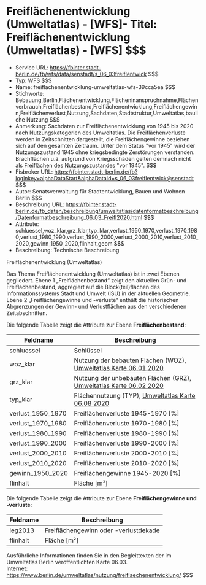 # Freiflächenentwicklung (Umweltatlas) - [WFS]- Titel: Freiflächenentwicklung (Umweltatlas) - [WFS] $$$
- Service URL: https://fbinter.stadt-berlin.de/fb/wfs/data/senstadt/s_06_03freiflentwick $$$
- Typ: WFS $$$
- Name: freiflachenentwicklung-umweltatlas-wfs-39cca5ea $$$
- Stichworte: Bebauung,Berlin,Flächenentwicklung,Flächeninanspruchnahme,Flächenverbrauch,Freiflächenbestand,Freiflächenentwicklung,Freiflächengewinn,Freiflächenverlust,Nutzung,Sachdaten,Stadtstruktur,Umweltatlas,bauliche Nutzung $$$
- Anmerkung: Sachdaten zur Freiflächenentwicklung von 1945 bis 2020 nach Nutzungskategorien des Umweltatlas. Die Freiflächenverluste werden in Zeitschnitten dargestellt, die Freiflächengewinne beziehen sich auf den gesamten Zeitraum. Unter dem Status "vor 1945" wird der Nutzungszustand 1945 ohne kriegsbedingte Zerstörungen verstanden. Brachflächen u.ä. aufgrund von Kriegsschäden gelten demnach nicht als Freiflächen des Nutzungszustandes "vor 1945". $$$
- Fisbroker URL: https://fbinter.stadt-berlin.de/fb?loginkey=alphaDataStart&alphaDataId=s_06_03freiflentwick@senstadt $$$
- Autor: Senatsverwaltung für Stadtentwicklung, Bauen und Wohnen Berlin $$$
- Beschreibung URL: https://fbinter.stadt-berlin.de/fb_daten/beschreibung/umweltatlas/datenformatbeschreibung/Datenformatbeschreibung_06_03_Freifl2020.html $$$
- Attribute: schluessel,woz_klar,grz_klar,typ_klar,verlust_1950_1970,verlust_1970_1980,verlust_1980_1990,verlust_1990_2000,verlust_2000_2010,verlust_2010_2020,gewinn_1950_2020,flinhalt,geom $$$
- Beschreibung: Technische Beschreibung 

Freiflächenentwicklung (Umweltatlas)

Das Thema Freiflächenentwicklung (Umweltatlas) ist in zwei Ebenen gegliedert. Ebene 1 „Freiflächenbestand“ zeigt den aktuellen Grün- und Freiflächenbestand, aggregiert auf die Block(teil)flächen des Informationssystems Stadt und Umwelt (ISU) in der aktuellen Geometrie. Ebene 2 „Freiflächengewinne und -verluste“ enthält die historischen Abgrenzungen der Gewinn- und Verlustflächen aus den verschiedenen Zeitabschnitten.

 Die folgende Tabelle zeigt die Attribute zur Ebene **Freiflächenbestand**:

| **Feldname**        | **Beschreibung**                                                                                                                                                                               |
| ------------------- | ---------------------------------------------------------------------------------------------------------------------------------------------------------------------------------------------- |
| schluessel          | Schlüssel                                                                                                                                                                                      |
| woz\_klar           | Nutzung der bebauten Flächen (WOZ), [Umweltatlas Karte 06.01 2020](https://www.berlin.de/umweltatlas/nutzung/flaechennutzung/2020/karten/artikel.1175279.php "Umweltatlas Karte 06.01 2020")   |
| grz\_klar           | Nutzung der unbebauten Flächen (GRZ), [Umweltatlas Karte 06.02 2020](https://www.berlin.de/umweltatlas/nutzung/flaechennutzung/2020/karten/artikel.1175290.php "Umweltatlas Karte 06.02 2020") |
| typ\_klar           | Flächennutzung (TYP), [Umweltatlas Karte 06.08 2020](https://www.berlin.de/umweltatlas/nutzung/stadtstruktur/2020/karten/artikel.1175314.php "Umweltatlas Karte 06.08 2020")                   |
| verlust\_1950\_1970 | Freiflächenverluste 1945-1970 \[%\]                                                                                                                                                            |
| verlust\_1970\_1980 | Freiflächenverluste 1970-1980 \[%\]                                                                                                                                                            |
| verlust\_1980\_1990 | Freiflächenverluste 1980-1990 \[%\]                                                                                                                                                            |
| verlust\_1990\_2000 | Freiflächenverluste 1990-2000 \[%\]                                                                                                                                                            |
| verlust\_2000\_2010 | Freiflächenverluste 2000-2010 \[%\]                                                                                                                                                            |
| verlust\_2010\_2020 | Freiflächenverluste 2010-2020 \[%\]                                                                                                                                                            |
| gewinn\_1950\_2020  | Freiflächengewinne 1945-2020 \[%\]                                                                                                                                                             |
| flinhalt            | Fläche \[m²\]                                                                                                                                                                                  |

 Die folgende Tabelle zeigt die Attribute zur Ebene **Freiflächengewinne und -verluste**:

| **Feldname** | **Beschreibung**                      |
| ------------ | ------------------------------------- |
| leg2013      | Freiflächengewinn oder -verlustdekade |
| flinhalt     | Fläche \[m²\]                         |

Ausführliche Informationen finden Sie in den Begleittexten der im Umweltatlas Berlin veröffentlichten Karte 06.03.  
Internet: https://www.berlin.de/umweltatlas/nutzung/freiflaechenentwicklung/ $$$
